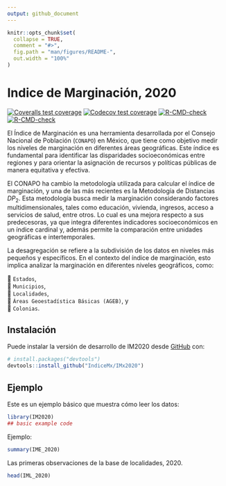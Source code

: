 ```yaml
---
output: github_document
---
```


<!-- README.md is generated from README.Rmd. Please edit that file -->

```r
knitr::opts_chunk$set(
  collapse = TRUE,
  comment = "#>",
  fig.path = "man/figures/README-",
  out.width = "100%"
)
```

# Indice de Marginación, 2020

<!-- badges: start -->

[![Coveralls test coverage](https://coveralls.io/repos/github/IndiceMx/IMx2020/badge.svg)](https://coveralls.io/r/IndiceMx/IMx2020?branch=main) [![Codecov test coverage](https://codecov.io/gh/IndiceMx/IMx2020/branch/main/graph/badge.svg)](https://app.codecov.io/gh/IndiceMx/IMx2020?branch=main) [![R-CMD-check](https://github.com/IndiceMx/IMx2020/actions/workflows/R-CMD-check.yaml/badge.svg)](https://github.com/IndiceMx/IMx2020/actions/workflows/R-CMD-check.yaml)
[![R-CMD-check](https://github.com/IndiceMx/IMx2020/actions/workflows/R-CMD-check.yaml/badge.svg)](https://github.com/IndiceMx/IMx2020/actions/workflows/R-CMD-check.yaml)
<!-- badges: end -->

El Índice de Marginación es una herramienta desarrollada por el Consejo Nacional de Población (`CONAPO`) en México, que tiene como objetivo medir los niveles de marginación en diferentes áreas geográficas. Este índice es fundamental para identificar las disparidades socioeconómicas entre regiones y para orientar la asignación de recursos y políticas públicas de manera equitativa y efectiva.

El CONAPO ha cambio la metodología utilizada para calcular el índice de marginación, y una de las más recientes es la Metodología de Distancias $DP_2$. Esta metodología busca medir la marginación considerando factores multidimensionales, tales como educación, vivienda, ingresos, acceso a servicios de salud, entre otros. Lo cual es una mejora respecto a sus predecesoras, ya que integra diferentes indicadores socioeconómicos en un índice cardinal y, además permite la comparación entre unidades geográficas e intertemporales.

La desagregación se refiere a la subdivisión de los datos en niveles más pequeños y específicos. En el contexto del índice de marginación, esto implica analizar la marginación en diferentes niveles geográficos, como:

🔹 `Estados`,\
🔹 `Municipios`,\
🔹 `Localidades`,\
🔹 `Áreas Geoestadística Básicas (AGEB)`, y\
🔹 `Colonias`.

## Instalación

Puede instalar la versión de desarrollo de IM2020 desde [GitHub](https://github.com/) con:

``` r
# install.packages("devtools")
devtools::install_github("IndiceMx/IMx2020")
```

## Ejemplo

Este es un ejemplo básico que muestra cómo leer los datos:

```r
library(IM2020)
## basic example code
```

Ejemplo:

```r
summary(IME_2020)
```

Las primeras observaciones de la base de localidades, 2020.

```r
head(IML_2020)
```
